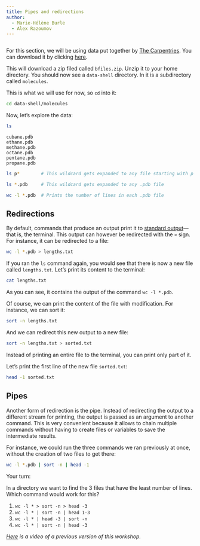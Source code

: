 ```yaml
---
title: Pipes and redirections
author:
  - Marie-Hélène Burle
  - Alex Razoumov
---
```


```r

```

For this section, we will be using data put together by [The Carpentries](https://carpentries.org/). You can download it by clicking [here](http://bit.ly/bashfile).

This will download a zip filed called `bfiles.zip`. Unzip it to your home directory. You should now see a `data-shell` directory. In it is a subdirectory called `molecules`.

This is what we will use for now, so `cd` into it:

```.bash
cd data-shell/molecules
```

Now, let's explore the data:

```.bash
ls
```

```
cubane.pdb
ethane.pdb
methane.pdb
octane.pdb
pentane.pdb
propane.pdb
```

```bash
ls p*        # This wildcard gets expanded to any file starting with p
```

```bash
ls *.pdb     # This wildcard gets expanded to any .pdb file
```

```bash
wc -l *.pdb  # Prints the number of lines in each .pdb file
```

## Redirections

By default, commands that produce an output print it to [standard output](https://en.wikipedia.org/wiki/Standard_streams#Standard_output_(stdout))—that is, the terminal. This output can however be redirected with the `>` sign. For instance, it can be redirected to a file:

```bash
wc -l *.pdb > lengths.txt
```

If you ran the `ls` command again, you would see that there is now a new file called `lengths.txt`. Let's print its content to the terminal:

```bash
cat lengths.txt
```

As you can see, it contains the output of the command `wc -l *.pdb`.

Of course, we can print the content of the file with modification. For instance, we can sort it:

```bash
sort -n lengths.txt
```

And we can redirect this new output to a new file:

```bash
sort -n lengths.txt > sorted.txt
```

Instead of printing an entire file to the terminal, you can print only part of it.

Let's print the first line of the new file `sorted.txt`:

```bash
head -1 sorted.txt
```

## Pipes

Another form of redirection is the pipe. Instead of redirecting the output to a different stream for printing, the output is passed as an argument to another command. This is very convenient because it allows to chain multiple commands without having to create files or variables to save the intermediate results.

For instance, we could run the three commands we ran previously at once, without the creation of two files to get there:

```bash
wc -l *.pdb | sort -n | head -1
```

:::{.exo}

:::{.yourturn}

Your turn:

:::

In a directory we want to find the 3 files that have the least number of lines. Which command would work for this?

1. `wc -l * > sort -n > head -3`
2. `wc -l * | sort -n | head 1-3`
3. `wc -l * | head -3 | sort -n`
4. `wc -l * | sort -n | head -3`

:::

*[Here](https://youtu.be/lueQ-KxLFYI) is a video of a previous version of this workshop.*
